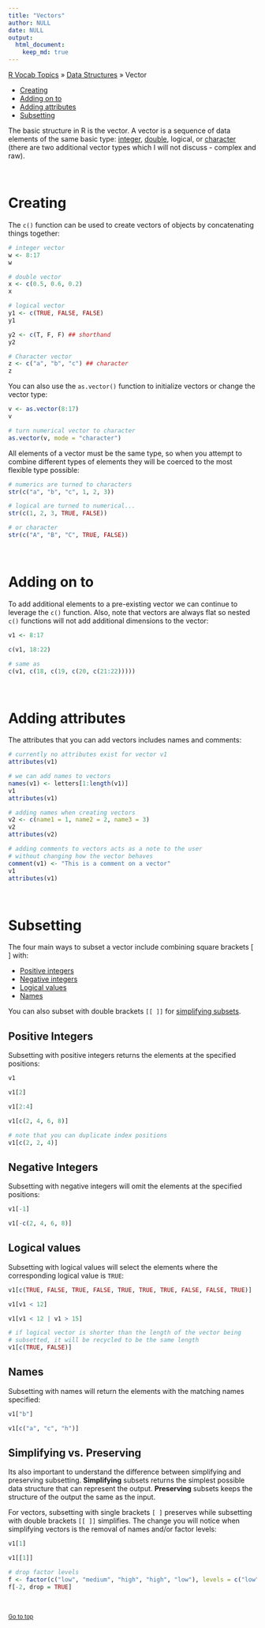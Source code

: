 ```yaml
---
title: "Vectors"
author: NULL
date: NULL
output:
  html_document:
    keep_md: true
---
```


[R Vocab Topics](index) &#187; [Data Structures](data_structures) &#187; Vector

* <a href="#creating">Creating</a>
* <a href="#adding">Adding on to</a>
* <a href="#attributes">Adding attributes</a>
* <a href="#subsetting">Subsetting</a>

The basic structure in R is the vector.  A vector is a sequence of data elements of the same basic type: [integer](integer_double), [double](integer_double), logical, or [character](char_basics) (there are two additional vector types which I will not discuss - complex and raw).

<br>

<a name="creating"></a>

# Creating
The `c()` function can be used to create vectors of objects by concatenating things together:
```r
# integer vector
w <- 8:17
w

# double vector
x <- c(0.5, 0.6, 0.2)
x

# logical vector
y1 <- c(TRUE, FALSE, FALSE)
y1

y2 <- c(T, F, F) ## shorthand
y2

# Character vector
z <- c("a", "b", "c") ## character
z
```

You can also use the `as.vector()` function to initialize vectors or change the vector type:
```r
v <- as.vector(8:17)
v

# turn numerical vector to character
as.vector(v, mode = "character")
```

All elements of a vector must be the same type, so when you attempt to combine different types of elements they will be coerced to the most flexible type possible:
```r
# numerics are turned to characters
str(c("a", "b", "c", 1, 2, 3))

# logical are turned to numerical...
str(c(1, 2, 3, TRUE, FALSE))

# or character
str(c("A", "B", "C", TRUE, FALSE))
```

<br>

<a name="adding"></a>

# Adding on to
To add additional elements to a pre-existing vector we can continue to leverage the `c()` function.  Also, note that vectors are always flat so nested `c()` functions will not add additional dimensions to the vector:
```r
v1 <- 8:17

c(v1, 18:22)

# same as
c(v1, c(18, c(19, c(20, c(21:22)))))
```


<br>

<a name="attributes"></a>

# Adding attributes
The attributes that you can add vectors includes names and comments:
```r
# currently no attributes exist for vector v1
attributes(v1)

# we can add names to vectors
names(v1) <- letters[1:length(v1)]
v1
attributes(v1)

# adding names when creating vectors
v2 <- c(name1 = 1, name2 = 2, name3 = 3)
v2
attributes(v2)

# adding comments to vectors acts as a note to the user
# without changing how the vector behaves
comment(v1) <- "This is a comment on a vector"
v1
attributes(v1)
```


<br>

<a name="subsetting"></a>

# Subsetting
The four main ways to subset a vector include combining square brackets [ ] with:

* <a href="#positive">Positive integers</a>
* <a href="#negative">Negative integers</a>
* <a href="#logical">Logical values</a>
* <a href="#names">Names</a>

You can also subset with double brackets `[[ ]]` for <a href="#simplify">simplifying subsets</a>.

<a name="positive"></a>

## Positive Integers
Subsetting with positive integers returns the elements at the specified positions:
```r
v1

v1[2]

v1[2:4]

v1[c(2, 4, 6, 8)]

# note that you can duplicate index positions
v1[c(2, 2, 4)]
```

<a name="negative"></a>

## Negative Integers
Subsetting with negative integers will omit the elements at the specified positions:
```r
v1[-1]

v1[-c(2, 4, 6, 8)]
```

<a name="logical"></a>

## Logical values
Subsetting with logical values will select the elements where the corresponding logical value is `TRUE`:
```r
v1[c(TRUE, FALSE, TRUE, FALSE, TRUE, TRUE, TRUE, FALSE, FALSE, TRUE)]

v1[v1 < 12]

v1[v1 < 12 | v1 > 15]

# if logical vector is shorter than the length of the vector being
# subsetted, it will be recycled to be the same length
v1[c(TRUE, FALSE)]
```

<a name="names"></a>

## Names
Subsetting with names will return the elements with the matching names specified:
```r
v1["b"]

v1[c("a", "c", "h")]
```

<a name="simplify"></a>

## Simplifying vs. Preserving
Its also important to understand the difference between simplifying and preserving subsetting.  **Simplifying** subsets returns the simplest possible data structure that can represent the output. **Preserving** subsets keeps the structure of the output the same as the input.

For vectors, subsetting with single brackets `[ ]` preserves while subsetting with double brackets `[[ ]]` simplifies.  The change you will notice when simplifying vectors is the removal of names and/or factor levels:
```r
v1[1]

v1[[1]]

# drop factor levels
f <- factor(c("low", "medium", "high", "high", "low"), levels = c("low", "medium", "high"))
f[-2, drop = TRUE]
```

<br>

<small><a href="#">Go to top</a></small>
